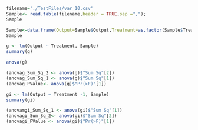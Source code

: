 ```r
filename='./TestFiles/var_10.csv'
Sample<- read.table(filename,header = TRUE,sep =",");
Sample
```


```r
Sample<-data.frame(Output=Sample$Output,Treatment=as.factor(Sample$Treatment))
Sample
```


```r
g <- lm(Output ~ Treatment, Sample)
summary(g)
```


```r
anova(g)
```

```r
(anovag_Sum_Sq_2 <- anova(g)$"Sum Sq"[2])
(anovag_Sum_Sq_1 <- anova(g)$"Sum Sq"[1])
(anovag_PValue<- anova(g)$"Pr(>F)"[1])
```




```r
gi <- lm(Output ~ Treatment -1, Sample)
summary(gi)
```

```r
(anovamgi_Sum_Sq_1 <- anova(gi)$"Sum Sq"[1])
(anovagi_Sum_Sq_2<- anova(gi)$"Sum Sq"[2])
(anovagi_PValue <- anova(gi)$"Pr(>F)"[1])
```

